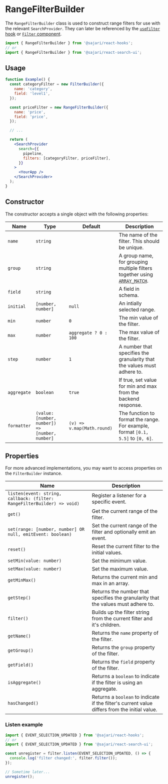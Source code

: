 
<SEO
  title="RangeFilterBuilder"
  description="The RangeFilterBuilder class is used to construct range filters for use with the relevant SearchProvider."
/>

# RangeFilterBuilder

The `RangeFilterBuilder` class is used to construct range filters for use with the relevant `SearchProvider`. They can later be referenced by the [`useFilter` hook](/hooks/usefilter) or [`Filter` component](/search-ui/filter).

```js
import { RangeFilterBuilder } from '@sajari/react-hooks';
// or
import { RangeFilterBuilder } from '@sajari/react-search-ui';
```

## Usage

```jsx live=false
function Example() {
  const categoryFilter = new FilterBuilder({
    name: 'category',
    field: 'level1',
  });

  const priceFilter = new RangeFilterBuilder({
    name: 'price',
    field: 'price',
  });

  // ...

  return (
    <SearchProvider
      search={{
        pipeline,
        filters: [categoryFilter, priceFilter],
      }}
    >
      <YourApp />
    </SearchProvider>
  );
}
```

## Constructor

The constructor accepts a single object with the following properties:

| Name        | Type                                            | Default                    | Description                                                                                                                                 |
| ----------- | ----------------------------------------------- | -------------------------- | ------------------------------------------------------------------------------------------------------------------------------------------- |
| `name`      | `string`                                        |                            | The name of the filter. This should be unique.                                                                                              |
| `group`     | `string`                                        |                            | A group name, for grouping multiple filters together using [`ARRAY_MATCH`](https://docs.sajari.com/user-guide/integrating-search/filters/). |
| `field`     | `string`                                        |                            | A field in schema.                                                                                                                          |
| `initial`   | `[number, number]`                              | `null`                     | An intially selected range.                                                                                                                 |
| `min`       | `number`                                        | `0`                        | The min value of the filter.                                                                                                                |
| `max`       | `number`                                        | `aggregate ? 0 : 100`      | The max value of the filter.                                                                                                                |
| `step`      | `number`                                        | `1`                        | A number that specifies the granularity that the values must adhere to.                                                                     |
| `aggregate` | `boolean`                                       | `true`                     | If true, set value for min and max from the backend response.                                                                               |
| `formatter` | `(value: [number, number]) => [number, number]` | `(v) => v.map(Math.round)` | The function to format the range. For example, format `[0.1, 5.5]` to `[0, 6]`.                                                             |

## Properties

For more advanced implementations, you may want to access properties on the `FilterBuilder` instance.

| Name                                                                    | Description                                                                                   |
| ----------------------------------------------------------------------- | --------------------------------------------------------------------------------------------- |
| `listen(event: string, callback: (filter: RangeFilterBuilder) => void)` | Register a listener for a specific event.                                                     |
| `get()`                                                                 | Get the current range of the filter.                                                          |
| `set(range: [number, number] OR null, emitEvent: boolean)`              | Set the current range of the filter and optionally emit an event.                             |
| `reset()`                                                               | Reset the current filter to the initial values.                                               |
| `setMin(value: number)`                                                 | Set the minimum value.                                                                        |
| `setMax(value: number)`                                                 | Set the maximum value.                                                                        |
| `getMinMax()`                                                           | Returns the current min and max in an array.                                                  |
| `getStep()`                                                             | Returns the number that specifies the granularity that the values must adhere to.             |
| `filter()`                                                              | Builds up the filter string from the current filter and it's children.                        |
| `getName()`                                                             | Returns the `name` property of the filter.                                                    |
| `getGroup()`                                                            | Returns the `group` property of the filter.                                                   |
| `getField()`                                                            | Returns the `field` property of the filter.                                                   |
| `isAggregate()`                                                         | Returns a `boolean` to indicate if the filter is using an aggregate.                          |
| `hasChanged()`                                                          | Returns a `boolean` to indicate if the filter's current value differs from the initial value. |

### Listen example

```js
import { EVENT_SELECTION_UPDATED } from '@sajari/react-hooks';
// or
import { EVENT_SELECTION_UPDATED } from '@sajari/react-search-ui';

const unregister = filter.listen(EVENT_SELECTION_UPDATED, () => {
  console.log('filter changed:', filter.filter());
});

// Sometime later...
unregister();
```
